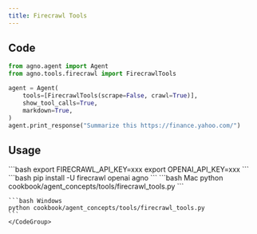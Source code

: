 ```yaml
---
title: Firecrawl Tools
---
```


## Code

```python cookbook/agent_concepts/tools/firecrawl_tools.py
from agno.agent import Agent
from agno.tools.firecrawl import FirecrawlTools

agent = Agent(
    tools=[FirecrawlTools(scrape=False, crawl=True)],
    show_tool_calls=True,
    markdown=True,
)
agent.print_response("Summarize this https://finance.yahoo.com/")
```

## Usage

<Steps>
  <Snippet file="create-venv-step.mdx" />

  <Step title="Set your API key">
    ```bash
    export FIRECRAWL_API_KEY=xxx
    export OPENAI_API_KEY=xxx
    ```
  </Step>

  <Step title="Install libraries">
    ```bash
    pip install -U firecrawl openai agno
    ```
  </Step>

  <Step title="Run Agent">
    <CodeGroup>
    ```bash Mac
    python cookbook/agent_concepts/tools/firecrawl_tools.py
    ```

    ```bash Windows
    python cookbook/agent_concepts/tools/firecrawl_tools.py
    ```
    </CodeGroup>
  </Step>
</Steps>
